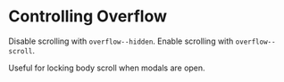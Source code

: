 
<Meta of={ScrollStories} />

# Controlling Overflow

Disable scrolling with `overflow--hidden`.
Enable scrolling with `overflow--scroll`.

Useful for locking body scroll when modals are open.

<Story of={ScrollStories.ControllingOverflow} />

